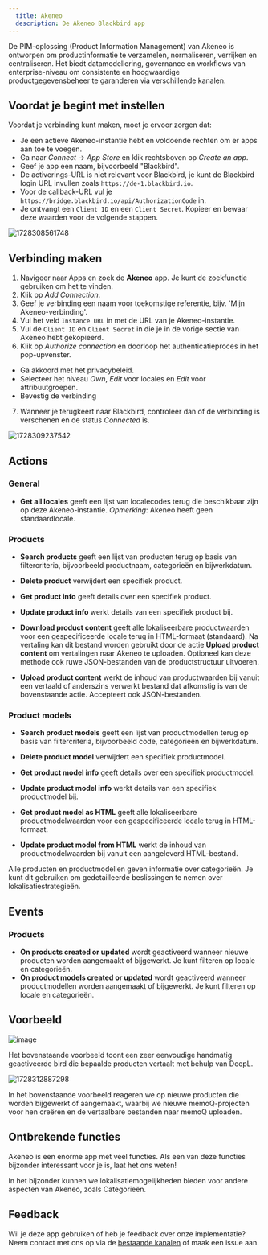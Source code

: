 ```yaml
---
  title: Akeneo
  description: De Akeneo Blackbird app
---
```


<LinkCard title="View on Github" target="_blank" href="https://github.com/bb-io/Akeneo" icon="github" />

De PIM-oplossing (Product Information Management) van Akeneo is ontworpen om productinformatie te verzamelen, normaliseren, verrijken en centraliseren. Het biedt datamodellering, governance en workflows van enterprise-niveau om consistente en hoogwaardige productgegevensbeheer te garanderen via verschillende kanalen.

## Voordat je begint met instellen

Voordat je verbinding kunt maken, moet je ervoor zorgen dat:

- Je een actieve Akeneo-instantie hebt en voldoende rechten om er apps aan toe te voegen.
- Ga naar _Connect_ -> _App Store_ en klik rechtsboven op _Create an app_.
- Geef je app een naam, bijvoorbeeld "Blackbird".
- De activerings-URL is niet relevant voor Blackbird, je kunt de Blackbird login URL invullen zoals `https://de-1.blackbird.io`.
- Voor de callback-URL vul je `https://bridge.blackbird.io/api/AuthorizationCode` in.
- Je ontvangt een `Client ID` en een `Client Secret`. Kopieer en bewaar deze waarden voor de volgende stappen.

![1728308561748](https://raw.githubusercontent.com/bb-io/Akeneo/main/image/README/1728308561748.png)

## Verbinding maken

1.  Navigeer naar Apps en zoek de **Akeneo** app. Je kunt de zoekfunctie gebruiken om het te vinden.
2.  Klik op _Add Connection_.
3.  Geef je verbinding een naam voor toekomstige referentie, bijv. 'Mijn Akeneo-verbinding'.
4.  Vul het veld `Instance URL` in met de URL van je Akeneo-instantie.
5.  Vul de `Client ID` en `Client Secret` in die je in de vorige sectie van Akeneo hebt gekopieerd.
6.  Klik op _Authorize connection_ en doorloop het authenticatieproces in het pop-upvenster.
  - Ga akkoord met het privacybeleid.
  - Selecteer het niveau _Own_, _Edit_ voor locales en _Edit_ voor attribuutgroepen.
  - Bevestig de verbinding
7.  Wanneer je terugkeert naar Blackbird, controleer dan of de verbinding is verschenen en de status _Connected_ is.

![1728309237542](https://raw.githubusercontent.com/bb-io/Akeneo/main/image/README/1728309237542.png)

## Actions

### General

- **Get all locales** geeft een lijst van localecodes terug die beschikbaar zijn op deze Akeneo-instantie. *Opmerking*: Akeneo heeft geen standaardlocale.

### Products

-   **Search products** geeft een lijst van producten terug op basis van filtercriteria, bijvoorbeeld productnaam, categorieën en bijwerkdatum.
-   **Delete product** verwijdert een specifiek product.
-   **Get product info** geeft details over een specifiek product.
-   **Update product info** werkt details van een specifiek product bij.

-   **Download product content** geeft alle lokaliseerbare productwaarden voor een gespecificeerde locale terug in HTML-formaat (standaard). Na vertaling kan dit bestand worden gebruikt door de actie **Upload product content** om vertalingen naar Akeneo te uploaden. Optioneel kan deze methode ook ruwe JSON-bestanden van de productstructuur uitvoeren.
-   **Upload product content** werkt de inhoud van productwaarden bij vanuit een vertaald of anderszins verwerkt bestand dat afkomstig is van de bovenstaande actie. Accepteert ook JSON-bestanden.

### Product models

-   **Search product models** geeft een lijst van productmodellen terug op basis van filtercriteria, bijvoorbeeld code, categorieën en bijwerkdatum.
-   **Delete product model** verwijdert een specifiek productmodel.
-   **Get product model info** geeft details over een specifiek productmodel.
-   **Update product model info** werkt details van een specifiek productmodel bij.

-   **Get product model as HTML** geeft alle lokaliseerbare productmodelwaarden voor een gespecificeerde locale terug in HTML-formaat.
-   **Update product model from HTML** werkt de inhoud van productmodelwaarden bij vanuit een aangeleverd HTML-bestand.

Alle producten en productmodellen geven informatie over categorieën. Je kunt dit gebruiken om gedetailleerde beslissingen te nemen over lokalisatiestrategieën.

## Events

### Products

-   **On products created or updated** wordt geactiveerd wanneer nieuwe producten worden aangemaakt of bijgewerkt. Je kunt filteren op locale en categorieën.
-   **On product models created or updated** wordt geactiveerd wanneer productmodellen worden aangemaakt of bijgewerkt. Je kunt filteren op locale en categorieën.

## Voorbeeld

![image](https://github.com/user-attachments/assets/9eb04458-1d84-4b6f-9450-97b59b60c729)

Het bovenstaande voorbeeld toont een zeer eenvoudige handmatig geactiveerde bird die bepaalde producten vertaalt met behulp van DeepL.

![1728312887298](https://raw.githubusercontent.com/bb-io/Akeneo/main/image/README/1728312887298.png)

In het bovenstaande voorbeeld reageren we op nieuwe producten die worden bijgewerkt of aangemaakt, waarbij we nieuwe memoQ-projecten voor hen creëren en de vertaalbare bestanden naar memoQ uploaden.

## Ontbrekende functies

Akeneo is een enorme app met veel functies. Als een van deze functies bijzonder interessant voor je is, laat het ons weten!

In het bijzonder kunnen we lokalisatiemogelijkheden bieden voor andere aspecten van Akeneo, zoals Categorieën.

## Feedback

Wil je deze app gebruiken of heb je feedback over onze implementatie? Neem contact met ons op via de [bestaande kanalen](https://www.blackbird.io/) of maak een issue aan.
